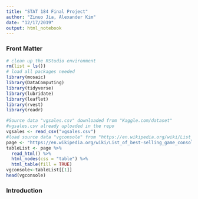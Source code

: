 ```yaml
---
title: "STAT 184 Final Project"
author: "Zinuo Jia, Alexander Kim"
date: "12/17/2019"
output: html_notebook
---
```



### Front Matter

```r
# clean up the RStudio environment 
rm(list = ls())
# load all packages needed
library(mosaic)
library(DataComputing)
library(tidyverse)
library(lubridate)
library(leaflet)
library(rvest)
library(readr)
```

```r
#Source data "vgsales.csv" downloaded from "Kaggle.com/dataset"
#vgsales.csv already uploaded in the repo
vgsales <- read_csv("vgsales.csv")
#load source data "vgconsole" from "https://en.wikipedia.org/wiki/List_of_best-selling_game_consoles" 
page <- "https://en.wikipedia.org/wiki/List_of_best-selling_game_consoles" 
tableList <- page %>%
  read_html() %>%
  html_nodes(css = "table") %>%
  html_table(fill = TRUE)
vgconsole<-tableList[[1]]
head(vgconsole)
```

### Introduction  


